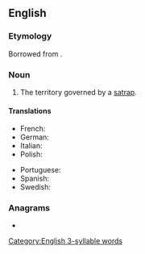 ==English==

===Etymology===
Borrowed from {{bor|en|grc|σατραπεία}}.

===Noun===
{{en-noun|satrapies}}

# The territory governed by a [[satrap]].

====Translations====
{{trans-top|territory}}
* French: {{t+|fr|satrapie|f}}
* German: {{t|de|Satrapie|f}}
* Italian: {{t+|it|satrapia|f}}
* Polish: {{t+|pl|satrapia|f}}
{{trans-mid}}
* Portuguese: {{t+|pt|satrapia|f}}
* Spanish: {{t|es|satrapía|f}}
* Swedish: {{t|sv|satrapi|c}}
{{trans-bottom}}

===Anagrams===
* {{anagrams|en|partays|spayart}}

[[Category:English 3-syllable words]]